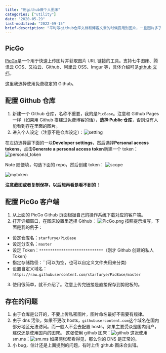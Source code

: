 ```yaml
---
title: "用github做个人图床"
categories: ["utility"]
date: "2020-05-29"
last-modified: "2022-09-15"
brief-description: "平时写github仓库文档和博客文章的时候要用到图片，一旦图片多了存在服务器上就有点浪费空间，因此选择图床（自建或网络服务）。"
---
```


## PicGo

[PicGo](https://github.com/Molunerfinn/PicGo)是一个用于快速上传图片并获取图片 URL 链接的工具。支持七牛图床、腾讯云 COS、又拍云、Github、阿里云 OSS、Imgur 等，具体介绍可见[github 文档](https://picgo.github.io/PicGo-Doc/zh/guide/#%E5%BA%94%E7%94%A8%E6%A6%82%E8%BF%B0)。

这里我选择使用免费稳定的 Github。

## 配置 Github 仓库

1. 新建一个 Github 仓库，名称不重要，我的是`PicBase`。注意和 Github Pages 一样（如果用 Github 搭建过免费博客的话），**选择 Public 仓库**，否则没有人能看到存在里面的图片。
2. 进入个人设定（注意不是仓库设定）：![setting](https://i.loli.net/2020/05/29/jizTIFg4sdo2yJl.png)

在左边选择最下面的一块**Developer settings**，然后选择**Personal access tokens**，点击**Generate a personal access token**新建一个 token：
![personal_token](https://i.loli.net/2020/05/29/i4zql2rUaQV6kjO.png)

Note 随便填，勾选下面的 repo，然后创建 token：
![scope](https://i.loli.net/2020/05/29/E3atoDRHC2xVFhe.png)

![mytoken](https://i.loli.net/2020/05/29/u9NaVU4ZcIvs51l.png)

**注意截图或者复制保存，以后想再看是看不到的！**

## 配置 PicGo 客户端

1. 从上面的 PicGo Github 页面根据自己的操作系统下载对应的客户端。
2. 打开详细窗口，在图床设置里选择 Github： ![PicGo.png](https://i.loli.net/2020/05/29/Q3PcsyYlfvX81hq.png)
   按照提示填写，下面是我的例子：

-   设定仓库名：`starfurye/PicBase`
-   设定分支名：`master`
-   设定 Token：`*****************************`（刚才 Github 创建的私人 Token）
-   指定存储路径：``(可以为空，也可以自定义文件夹用来分类)
-   设置自定义域名：`https://raw.githubusercontent.com/starfurye/PicBase/master`

3. 使用很简单，就不介绍了。注意上传完链接是直接保存到剪贴板的。

## 存在的问题

1. 由于仓库是公开的，不要上传私密图片，图片命名最好不需要有规律。
2. 由于 dns 污染，如果不更改 hosts，`githubusercontent.com`这个域名在国内部分地区无法访问。而一般人不会去配置 hosts，如果主要受众是国内用户，建议还是使用国内的图床。
   这张使用 github 图床：![github](https://raw.githubusercontent.com/starfurye/PicBase/master/blog-0-github_error.png)
   这张使用 sm.ms：![sm.ms](https://i.loli.net/2020/05/29/TwrhWtKI7ZClHOc.png)
   如果两张都看得见，那么你的 DNS 是正常的。
3. 小 bug，估计还是上面提到的问题，有时上传 github 图床会出错。
